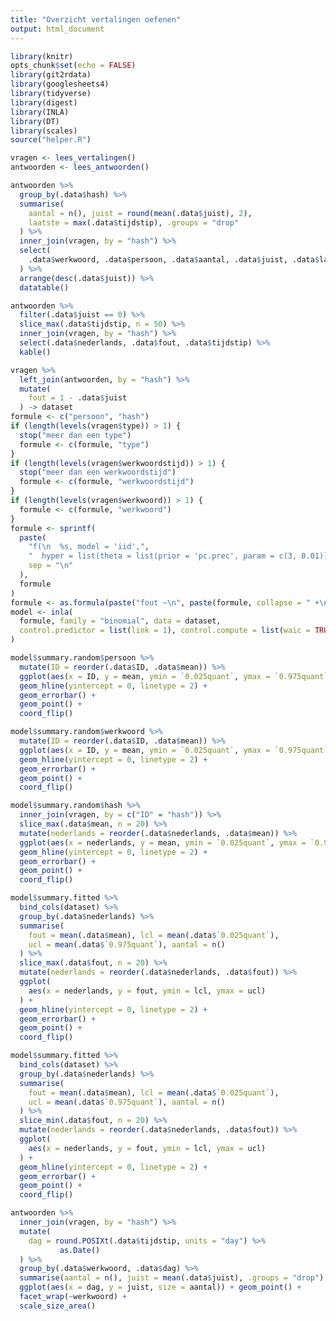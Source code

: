 ```yaml
---
title: "Overzicht vertalingen oefenen"
output: html_document
---
```


```r
library(knitr)
opts_chunk$set(echo = FALSE)
library(git2rdata)
library(googlesheets4)
library(tidyverse)
library(digest)
library(INLA)
library(DT)
library(scales)
source("helper.R")
```

```r
vragen <- lees_vertalingen()
antwoorden <- lees_antwoorden()
```

```r
antwoorden %>%
  group_by(.data$hash) %>%
  summarise(
    aantal = n(), juist = round(mean(.data$juist), 2),
    laatste = max(.data$tijdstip), .groups = "drop"
  ) %>%
  inner_join(vragen, by = "hash") %>%
  select(
    .data$werkwoord, .data$persoon, .data$aantal, .data$juist, .data$laatste
  ) %>%
  arrange(desc(.data$juist)) %>%
  datatable()
```


```r
antwoorden %>%
  filter(.data$juist == 0) %>%
  slice_max(.data$tijdstip, n = 50) %>%
  inner_join(vragen, by = "hash") %>%
  select(.data$nederlands, .data$fout, .data$tijdstip) %>%
  kable()
```

```r
vragen %>%
  left_join(antwoorden, by = "hash") %>%
  mutate(
    fout = 1 - .data$juist
  ) -> dataset
formule <- c("persoon", "hash")
if (length(levels(vragen$type)) > 1) {
  stop("meer dan een type")
  formule <- c(formule, "type")
}
if (length(levels(vragen$werkwoordstijd)) > 1) {
  stop("meer dan een werkwoordstijd")
  formule <- c(formule, "werkwoordstijd")
}
if (length(levels(vragen$werkwoord)) > 1) {
  formule <- c(formule, "werkwoord")
}
formule <- sprintf(
  paste(
    "f(\n  %s, model = 'iid',",
    "  hyper = list(theta = list(prior = 'pc.prec', param = c(3, 0.01)))\n)",
    sep = "\n"
  ),
  formule
)
formule <- as.formula(paste("fout ~\n", paste(formule, collapse = " +\n")))
model <- inla(
  formule, family = "binomial", data = dataset,
  control.predictor = list(link = 1), control.compute = list(waic = TRUE)
)
```

```r
model$summary.random$persoon %>%
  mutate(ID = reorder(.data$ID, .data$mean)) %>%
  ggplot(aes(x = ID, y = mean, ymin = `0.025quant`, ymax = `0.975quant`)) +
  geom_hline(yintercept = 0, linetype = 2) +
  geom_errorbar() +
  geom_point() +
  coord_flip()
```

```r
model$summary.random$werkwoord %>%
  mutate(ID = reorder(.data$ID, .data$mean)) %>%
  ggplot(aes(x = ID, y = mean, ymin = `0.025quant`, ymax = `0.975quant`)) +
  geom_hline(yintercept = 0, linetype = 2) +
  geom_errorbar() +
  geom_point() +
  coord_flip()
```

```r
model$summary.random$hash %>%
  inner_join(vragen, by = c("ID" = "hash")) %>%
  slice_max(.data$mean, n = 20) %>%
  mutate(nederlands = reorder(.data$nederlands, .data$mean)) %>%
  ggplot(aes(x = nederlands, y = mean, ymin = `0.025quant`, ymax = `0.975quant`)) +
  geom_hline(yintercept = 0, linetype = 2) +
  geom_errorbar() +
  geom_point() +
  coord_flip()
```

```r
model$summary.fitted %>%
  bind_cols(dataset) %>%
  group_by(.data$nederlands) %>%
  summarise(
    fout = mean(.data$mean), lcl = mean(.data$`0.025quant`),
    ucl = mean(.data$`0.975quant`), aantal = n()
  ) %>%
  slice_max(.data$fout, n = 20) %>%
  mutate(nederlands = reorder(.data$nederlands, .data$fout)) %>%
  ggplot(
    aes(x = nederlands, y = fout, ymin = lcl, ymax = ucl)
  ) +
  geom_hline(yintercept = 0, linetype = 2) +
  geom_errorbar() +
  geom_point() +
  coord_flip()
```

```r
model$summary.fitted %>%
  bind_cols(dataset) %>%
  group_by(.data$nederlands) %>%
  summarise(
    fout = mean(.data$mean), lcl = mean(.data$`0.025quant`),
    ucl = mean(.data$`0.975quant`), aantal = n()
  ) %>%
  slice_min(.data$fout, n = 20) %>%
  mutate(nederlands = reorder(.data$nederlands, .data$fout)) %>%
  ggplot(
    aes(x = nederlands, y = fout, ymin = lcl, ymax = ucl)
  ) +
  geom_hline(yintercept = 0, linetype = 2) +
  geom_errorbar() +
  geom_point() +
  coord_flip()
```

```r
antwoorden %>%
  inner_join(vragen, by = "hash") %>%
  mutate(
    dag = round.POSIXt(.data$tijdstip, units = "day") %>%
           as.Date()
  ) %>%
  group_by(.data$werkwoord, .data$dag) %>%
  summarise(aantal = n(), juist = mean(.data$juist), .groups = "drop") %>%
  ggplot(aes(x = dag, y = juist, size = aantal)) + geom_point() +
  facet_wrap(~werkwoord) +
  scale_size_area()
```

